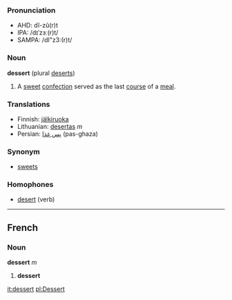 
<!--
Attention: This page is to be ph34red.

Thank you.
Brought to you by Ph34rness.
-->

===Pronunciation===
* AHD: dĭ-zû(r)t
* IPA: /dɪˈzɜː(r)t/
* SAMPA: /dI"z3:(r)t/


===Noun===
'''dessert''' (plural [[deserts]])

#A [[sweet]] [[confection]] served as the last [[course]] of a [[meal]].

===Translations===
*Finnish: [[jälkiruoka]]
*Lithuanian: [[desertas]] ''m''
*Persian: [[پس غذا]] (pas-ghaza)

===Synonym===
*[[sweets]]

===Homophones===
*[[desert]] (verb)

----
==French==
===Noun===
'''dessert''' ''m''

# '''dessert'''

[[it:dessert]]
[[pl:Dessert]]